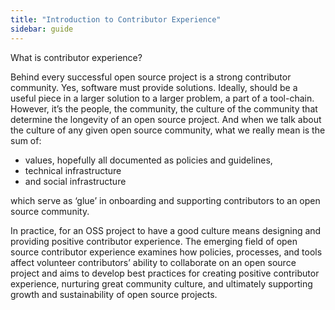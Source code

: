 ```yaml
---
title: "Introduction to Contributor Experience"
sidebar: guide
---
```


What is contributor experience?

Behind every successful open source project is a strong contributor community. 
Yes, software must provide solutions. Ideally, should be a useful piece in a larger 
solution to a larger problem, a part of a tool-chain. However, it’s the people, the 
community, the culture of the community that determine the longevity of an open 
source project. And when we talk about the culture of any given open source community, 
what we really mean is the sum of:

- values, hopefully all documented as policies and guidelines, 
- technical infrastructure
- and social infrastructure 

which serve as ‘glue’ in onboarding and supporting contributors to an open source 
community.

In practice, for an OSS project to have a good culture means designing and providing 
positive contributor experience. The emerging field of open source contributor experience 
examines how policies, processes, and tools affect volunteer 
contributors’ ability to collaborate on an open source project and aims to develop best 
practices for creating positive contributor experience, nurturing great community culture, 
and ultimately supporting growth and sustainability of open source projects.
